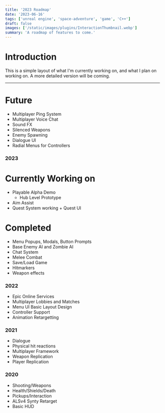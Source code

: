 ```yaml
---
title: '2023 Roadmap'
date: '2023-06-16'
tags: ['unreal engine', 'space-adventure', 'game', 'C++']
draft: false
images: ['/static/images/plugins/InteractionThumbnail.webp']
summary: 'A roadmap of features to come.'
---
```

# Introduction
This is a simple layout of what I'm currently working on, and what I plan on working on.
A more detailed version will be coming. 

--- 
# Future
- Multiplayer Ping System
- Multiplayer Voice Chat
- Sound FX
- Silenced Weapons
- Enemy Spawning
- Dialogue UI
- Radial Menus for Controllers

### 2023

# Currently Working on

- Playable Alpha Demo 
    - Hub Level Prototype 
- Aim Assist
- Quest System working + Quest UI

# Completed 
- Menu Popups, Modals, Button Prompts
- Base Enemy AI and Zombie AI
- Chat System
- Melee Combat
- Save/Load Game
- Hitmarkers
- Weapon effects

### 2022
- Epic Online Services
- Multiplayer Lobbies and Matches
- Menu UI Basic Layout Design 
- Controller Support
- Animation Retargetting 
### 2021
- Dialogue 
- Physical hit reactions
- Multiplayer Framework
- Weapon Replication
- Player Replication

### 2020
- Shooting/Weapons
- Health/Shields/Death
- Pickups/Interaction
- ALSv4 Synty Retarget
- Basic HUD

